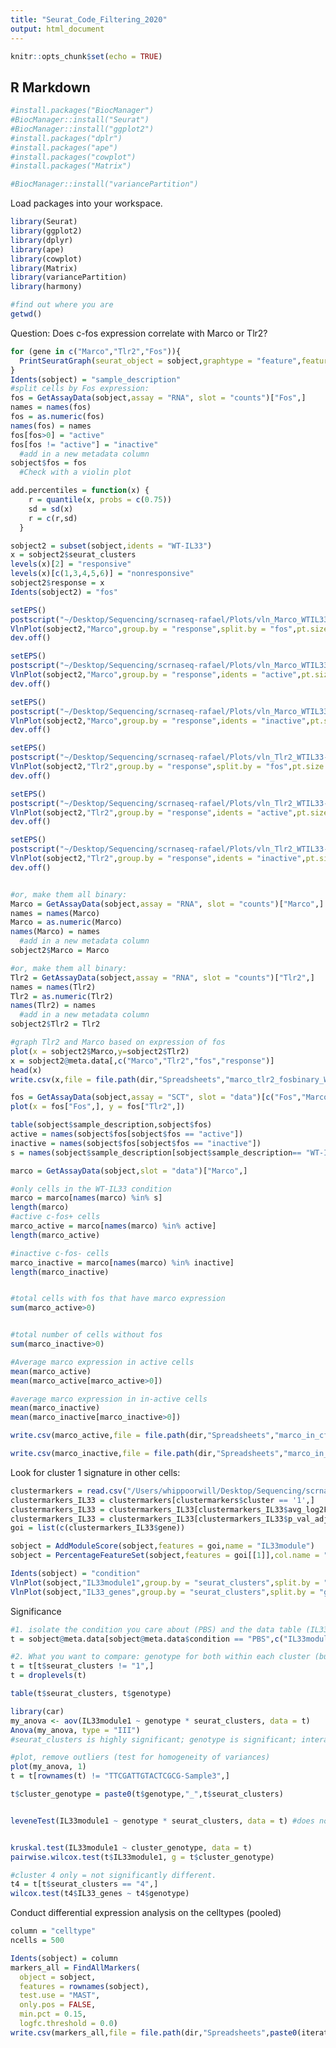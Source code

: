 ```yaml
---
title: "Seurat_Code_Filtering_2020"
output: html_document
---
```


```r
knitr::opts_chunk$set(echo = TRUE)
```

## R Markdown

```r
#install.packages("BiocManager")
#BiocManager::install("Seurat")
#BiocManager::install("ggplot2")
#install.packages("dplr")
#install.packages("ape")
#install.packages("cowplot")
#install.packages("Matrix")

#BiocManager::install("variancePartition")
```

Load packages into your workspace. 

```r
library(Seurat)
library(ggplot2)
library(dplyr)
library(ape)
library(cowplot)
library(Matrix)
library(variancePartition)
library(harmony)

#find out where you are
getwd()
```
Question: Does c-fos expression correlate with Marco or Tlr2? 

```r
for (gene in c("Marco","Tlr2","Fos")){
  PrintSeuratGraph(seurat_object = sobject,graphtype = "feature",feature = gene)
}
Idents(sobject) = "sample_description"
#split cells by Fos expression: 
fos = GetAssayData(sobject,assay = "RNA", slot = "counts")["Fos",]
names = names(fos)
fos = as.numeric(fos)
names(fos) = names
fos[fos>0] = "active"
fos[fos != "active"] = "inactive"
  #add in a new metadata column
sobject$fos = fos
  #Check with a violin plot

add.percentiles = function(x) {
    r = quantile(x, probs = c(0.75))
    sd = sd(x)
    r = c(r,sd)
  }

sobject2 = subset(sobject,idents = "WT-IL33")
x = sobject2$seurat_clusters
levels(x)[2] = "responsive"
levels(x)[c(1,3,4,5,6)] = "nonresponsive"
sobject2$response = x
Idents(sobject2) = "fos"

setEPS()
postscript("~/Desktop/Sequencing/scrnaseq-rafael/Plots/vln_Marco_WTIL33-withmedian.eps")
VlnPlot(sobject2,"Marco",group.by = "response",split.by = "fos",pt.size = 0) + stat_summary(fun=add.percentiles, geom="point", pch="_", size=10)
dev.off()

setEPS()
postscript("~/Desktop/Sequencing/scrnaseq-rafael/Plots/vln_Marco_WTIL33-active_thirdquartile.eps")
VlnPlot(sobject2,"Marco",group.by = "response",idents = "active",pt.size = 0) + stat_summary(fun=add.percentiles, geom="point", pch="_", size=10)
dev.off()

setEPS()
postscript("~/Desktop/Sequencing/scrnaseq-rafael/Plots/vln_Marco_WTIL33-inactive_thirdquartile.eps")
VlnPlot(sobject2,"Marco",group.by = "response",idents = "inactive",pt.size = 0) + stat_summary(fun=add.percentiles, geom="point", pch="_", size=10)
dev.off()

setEPS()
postscript("~/Desktop/Sequencing/scrnaseq-rafael/Plots/vln_Tlr2_WTIL33-thirdquartile.eps")
VlnPlot(sobject2,"Tlr2",group.by = "response",split.by = "fos",pt.size = 0) + stat_summary(fun=add.percentiles, geom="point", pch="_", size=10)
dev.off()

setEPS()
postscript("~/Desktop/Sequencing/scrnaseq-rafael/Plots/vln_Tlr2_WTIL33-active_thirdquartile.eps")
VlnPlot(sobject2,"Tlr2",group.by = "response",idents = "active",pt.size = 0) + stat_summary(fun=add.percentiles, geom="point", pch="_", size=10)
dev.off()

setEPS()
postscript("~/Desktop/Sequencing/scrnaseq-rafael/Plots/vln_Tlr2_WTIL33-inactive_thirdquartile.eps")
VlnPlot(sobject2,"Tlr2",group.by = "response",idents = "inactive",pt.size = 0) + stat_summary(fun=add.percentiles, geom="point", pch="_", size=10)
dev.off()


#or, make them all binary: 
Marco = GetAssayData(sobject,assay = "RNA", slot = "counts")["Marco",]
names = names(Marco)
Marco = as.numeric(Marco)
names(Marco) = names
  #add in a new metadata column
sobject2$Marco = Marco

#or, make them all binary: 
Tlr2 = GetAssayData(sobject,assay = "RNA", slot = "counts")["Tlr2",]
names = names(Tlr2)
Tlr2 = as.numeric(Tlr2)
names(Tlr2) = names
  #add in a new metadata column
sobject2$Tlr2 = Tlr2

#graph Tlr2 and Marco based on expression of fos
plot(x = sobject2$Marco,y=sobject2$Tlr2)
x = sobject2@meta.data[,c("Marco","Tlr2","fos","response")]
head(x)
write.csv(x,file = file.path(dir,"Spreadsheets","marco_tlr2_fosbinary_WTIL33only.csv") )
```
```r
fos = GetAssayData(sobject,assay = "SCT", slot = "data")[c("Fos","Marco","Tlr2"),]
plot(x = fos["Fos",], y = fos["Tlr2",])
```

```r
table(sobject$sample_description,sobject$fos)
active = names(sobject$fos[sobject$fos == "active"])
inactive = names(sobject$fos[sobject$fos == "inactive"])
s = names(sobject$sample_description[sobject$sample_description== "WT-IL33"])

marco = GetAssayData(sobject,slot = "data")["Marco",]

#only cells in the WT-IL33 condition
marco = marco[names(marco) %in% s]
length(marco)
#active c-fos+ cells
marco_active = marco[names(marco) %in% active]
length(marco_active)

#inactive c-fos- cells
marco_inactive = marco[names(marco) %in% inactive]
length(marco_inactive)


#total cells with fos that have marco expression
sum(marco_active>0)


#total number of cells without fos
sum(marco_inactive>0)

#Average marco expression in active cells
mean(marco_active)
mean(marco_active[marco_active>0])

#average marco expression in in-active cells
mean(marco_inactive)
mean(marco_inactive[marco_inactive>0])

write.csv(marco_active,file = file.path(dir,"Spreadsheets","marco_in_cfos_pos_WTIL33.csv"))

write.csv(marco_inactive,file = file.path(dir,"Spreadsheets","marco_in_cfos_neg_WTIL33.csv"))
```

Look for cluster 1 signature in other cells: 
```r
clustermarkers = read.csv("/Users/whippoorwill/Desktop/Sequencing/scrnaseq-rafael/Spreadsheets/Rafael_lowres_sct_harmonyres0_2_all_markers.csv",stringsAsFactors = F)
clustermarkers_IL33 = clustermarkers[clustermarkers$cluster == '1',]
clustermarkers_IL33 = clustermarkers_IL33[clustermarkers_IL33$avg_log2FC>1,]
clustermarkers_IL33 = clustermarkers_IL33[clustermarkers_IL33$p_val_adj<1e-25,]
goi = list(c(clustermarkers_IL33$gene))

sobject = AddModuleScore(sobject,features = goi,name = "IL33module")
sobject = PercentageFeatureSet(sobject,features = goi[[1]],col.name = "IL33_genes")

Idents(sobject) = "condition"
VlnPlot(sobject,"IL33module1",group.by = "seurat_clusters",split.by = "genotype",pt.size = 0,idents = "PBS")
VlnPlot(sobject,"IL33_genes",group.by = "seurat_clusters",split.by = "genotype",pt.size = 0,idents = "PBS")

```
Significance
```r
#1. isolate the condition you care about (PBS) and the data table (IL33module1, IL33_genes)
t = sobject@meta.data[sobject@meta.data$condition == "PBS",c("IL33module1","IL33_genes","genotype","seurat_clusters")]

#2. What you want to compare: genotype for both within each cluster (but remove cluster 1)
t = t[t$seurat_clusters != "1",]
t = droplevels(t)

table(t$seurat_clusters, t$genotype)

library(car)
my_anova <- aov(IL33module1 ~ genotype * seurat_clusters, data = t)
Anova(my_anova, type = "III")
#seurat_clusters is highly significant; genotype is significant; interaction is significant

#plot, remove outliers (test for homogeneity of variances)
plot(my_anova, 1) 
t = t[rownames(t) != "TTCGATTGTACTCGCG-Sample3",]

t$cluster_genotype = paste0(t$genotype,"_",t$seurat_clusters)


leveneTest(IL33module1 ~ genotype * seurat_clusters, data = t) #does not pass


kruskal.test(IL33module1 ~ cluster_genotype, data = t)
pairwise.wilcox.test(t$IL33module1, g = t$cluster_genotype)

#cluster 4 only = not significantly different. 
t4 = t[t$seurat_clusters == "4",]
wilcox.test(t4$IL33_genes ~ t4$genotype)
```




Conduct differential expression analysis on the celltypes (pooled)
```r
column = "celltype"
ncells = 500
```

```r
Idents(sobject) = column
markers_all = FindAllMarkers(
  object = sobject,
  features = rownames(sobject),
  test.use = "MAST", 
  only.pos = FALSE, 
  min.pct = 0.15, 
  logfc.threshold = 0.0)
write.csv(markers_all,file = file.path(dir,"Spreadsheets",paste0(iterationname,"_",column,"_markers.csv")))
```

